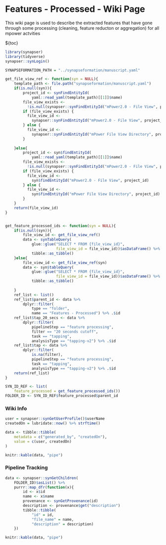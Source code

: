 # Features - Processed - Wiki Page

This wiki page is used to describe the extracted features that have gone through some processing (cleaning, feature reducton or aggregation) for all mpower actvities

${toc}

```r
library(synapser)
library(tidyverse)
synapser::synLogin()
```

```r
SYNAPSEFORMATION_PATH = "../synapseformation/manuscript.yaml"
```


```r
get_file_view_ref <- function(syn = NULL){
    template_path <- file.path("synapseformation/manuscript.yaml")
    if(is.null(syn)){
        project_id <- synFindEntityId(
            yaml::read_yaml(template_path)[[1]]$name)
        file_view_exists <- 
          !is.null(synapser::synFindEntityId("mPower2.0 - File View", project_id))
        if (file_view_exists) {
          file_view_id <- 
            synapser::synFindEntityId("mPower2.0 - File View", project_id)
        } else {
          file_view_id <- 
            synapser::synFindEntityId("mPower File View Directory", project_id)
        }
          
    }else{
        project_id <- syn$findEntityId(
            yaml::read_yaml(template_path)[[1]]$name)
        file_view_exists <- 
          !is.null(synapser::synFindEntityId("mPower2.0 - File View", project_id))
        if (file_view_exists) {
          file_view_id <- 
            syn$findEntityId("mPower2.0 - File View", project_id)
        } else {
          file_view_id <- 
            syn$findEntityId("mPower File View Directory", project_id)
        }
    }
    return(file_view_id)
}


get_feature_processed_ids <- function(syn = NULL){
    if(is.null(syn)){
        file_view_id <- get_file_view_ref()
        data <- synTableQuery(
            glue::glue("SELECT * FROM {file_view_id}", 
                       file_view_id = file_view_id))$asDataFrame() %>%
            tibble::as_tibble()
    }else{
        file_view_id <- get_file_view_ref(syn)
        data <- syn$tableQuery(
            glue::glue("SELECT * FROM {file_view_id}", 
                       file_view_id = file_view_id))$asDataFrame() %>%
            tibble::as_tibble()
        
    }
    ref_list <- list()
    ref_list$parent_id <- data %>%
        dplyr::filter(
            type == "folder",
            name == "Features - Processed") %>% .$id
    ref_list$tap_20_secs <- data %>%
        dplyr::filter(
            pipelineStep == "feature processing",
            filter == "20 seconds cutoff",
            task == "tapping",
            analysisType == "tapping-v2") %>% .$id
    ref_list$tap <- data %>%
        dplyr::filter(
            is.na(filter),
            pipelineStep == "feature processing",
            task == "tapping",
            analysisType == "tapping-v2") %>% .$id
    return(ref_list)
}
```


```r
SYN_ID_REF <- list(
    feature_processed = get_feature_processed_ids())
FOLDER_ID <- SYN_ID_REF$feature_processed$parent_id
```

### Wiki Info
```r
user = synapser::synGetUserProfile()$userName
createdOn = lubridate::now() %>% strftime()

data <- tibble::tibble(
    metadata = c("generated_by", "createdOn"),
    value = c(user, createdOn)
)

knitr::kable(data, "pipe")
```


### Pipeline Tracking
```r
data <- synapser::synGetChildren(
    FOLDER_ID)$asList() %>%
    purrr::map_dfr(function(x){
        id <- x$id
        name <- x$name
        provenance <- synGetProvenance(id)
        description <- provenance$get("description")
        tibble::tibble(
            "id" = id,
            "file_name" = name,
            "description" = description)
    })

knitr::kable(data, "pipe")
```